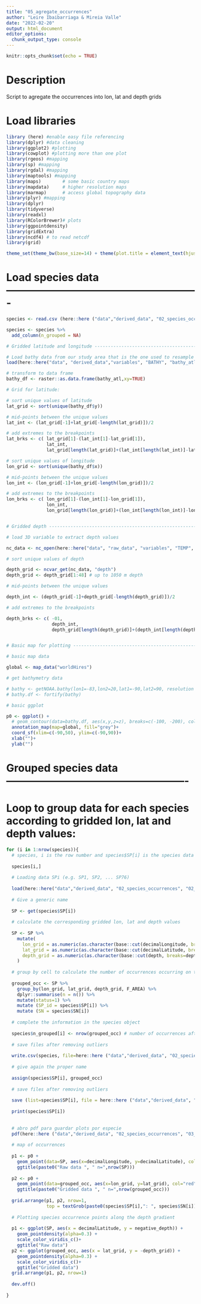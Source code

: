 ```yaml
---
title: "05_agregate_occurrences"
author: "Leire Ibaibarriaga & Mireia Valle"
date: "2022-02-20"
output: html_document
editor_options: 
  chunk_output_type: console
---
```


```r
knitr::opts_chunk$set(echo = TRUE)
```

# Description

Script to agregate the occurrences into lon, lat and depth grids

# Load libraries

```r
library (here) #enable easy file referencing 
library(dplyr) #data cleaning
library(ggplot2) #plotting
library(cowplot) #plotting more than one plot
library(rgeos) #mapping
library(sp) #mapping
library(rgdal) #mapping
library(maptools) #mapping
library(maps)        # some basic country maps
library(mapdata)     # higher resolution maps
library(marmap)      # access global topography data
library(plyr) #mapping
library(dplyr)
library(tidyverse)
library(readxl)
library(RColorBrewer)# plots
library(ggpointdensity)
library(gridExtra)
library(ncdf4) # to read netcdf
library(grid)

theme_set(theme_bw(base_size=14) + theme(plot.title = element_text(hjust = 0.5)))
```

# Load species data -------------------------------------------------------
```r
species <- read.csv (here::here ("data","derived_data", "02_species_occurrences","species_list_FINAL_hemispheres_automatic.csv"),  sep = ",")

species <- species %>% 
  add_column(n_grouped = NA)

# Gridded latitude and longitude ------------------------------------------

# Load bathy data from our study area that is the one used to resample the others
load(here::here("data", "derived_data","variables", "BATHY", "bathy_atl.RData"))

# transform to data frame
bathy_df <- raster::as.data.frame(bathy_atl,xy=TRUE)

# Grid for latitude: 

# sort unique values of latitude
lat_grid <- sort(unique(bathy_df$y))

# mid-points between the unique values
lat_int <- (lat_grid[-1]+lat_grid[-length(lat_grid)])/2

# add extremes to the breakpoints
lat_brks <- c( lat_grid[1]-(lat_int[1]-lat_grid[1]), 
               lat_int, 
               lat_grid[length(lat_grid)]+(lat_int[length(lat_int)]-lat_grid[length(lat_int)]))

# sort unique values of longitude
lon_grid <- sort(unique(bathy_df$x))

# mid-points between the unique values
lon_int <- (lon_grid[-1]+lon_grid[-length(lon_grid)])/2

# add extremes to the breakpoints
lon_brks <- c( lon_grid[1]-(lon_int[1]-lon_grid[1]), 
               lon_int, 
               lon_grid[length(lon_grid)]+(lon_int[length(lon_int)]-lon_grid[length(lon_int)]))


# Gridded depth -----------------------------------------------------------

# load 3D variable to extract depth values

nc_data <- nc_open(here::here("data", "raw_data", "variables", "TEMP", "woa18_decav81B0_t00_04.nc"))

# sort unique values of depth

depth_grid <- ncvar_get(nc_data, "depth")
depth_grid <- depth_grid[1:48] # up to 1050 m depth

# mid-points between the unique values

depth_int <- (depth_grid[-1]+depth_grid[-length(depth_grid)])/2

# add extremes to the breakpoints

depth_brks <- c( -01, 
                 depth_int, 
                 depth_grid[length(depth_grid)]+(depth_int[length(depth_int)]-depth_grid[length(depth_int)]))


# Basic map for plotting --------------------------------------------------

# basic map data

global <- map_data("worldHires")

# get bathymetry data

# bathy <- getNOAA.bathy(lon1=-83,lon2=20,lat1=-90,lat2=90, resolution = 4, keep=FALSE, antimeridian=FALSE)
# bathy.df <- fortify(bathy)

# basic ggplot

p0 <- ggplot() +
  # geom_contour(data=bathy.df, aes(x,y,z=z), breaks=c(-100, -200), col="grey")+
  annotation_map(map=global, fill="grey")+
  coord_sf(xlim=c(-90,50), ylim=c(-90,90))+
  xlab("")+
  ylab("")
```

# Grouped species data ----------------------------------------------------

# Loop to group data for each species according to gridded lon, lat and depth values:
```r

for (i in 1:nrow(species)){
  # species, i is the row number and species$SP[i] is the species data name (which is not always paste0("SP",i) )
  
  species[i,]
  
  # Loading data SPi (e.g. SP1, SP2, ... SP76)
  
  load(here::here("data","derived_data", "02_species_occurrences", "02_species_occurrences_no_outliers_automatic", paste0(species$SP[i],".RData")))
  
  # Give a generic name
  
  SP <- get(species$SP[i])
  
  # calculate the corresponding gridded lon, lat and depth values
  
  SP <- SP %>% 
    mutate(
      lon_grid = as.numeric(as.character(base::cut(decimalLongitude, breaks=lon_brks, labels=lon_grid))), 
      lat_grid = as.numeric(as.character(base::cut(decimalLatitude, breaks=lat_brks, labels=lat_grid))),
      depth_grid = as.numeric(as.character(base::cut(depth, breaks=depth_brks, labels=depth_grid)))
    )
  
  # group by cell to calculate the number of occurrences occurring on that cell
  
  grouped_occ <- SP %>% 
    group_by(lon_grid, lat_grid, depth_grid, F_AREA) %>%
    dplyr::summarise(n = n()) %>% 
    mutate(status=1) %>% 
    mutate (SP_id = species$SP[i]) %>% 
    mutate (SN = species$SN[i])
  
  # complete the information in the species object
  
  species$n_grouped[i] <- nrow(grouped_occ) # number of occurrences after removing outliers
  
  # save files after removing outliers
  
  write.csv(species, file=here::here ("data","derived_data", "02_species_occurrences", "species_FINAL_list_grouped.csv"))
  
  # give again the proper name
  
  assign(species$SP[i], grouped_occ)
  
  # save files after removing outliers
  
  save (list=species$SP[i], file = here::here ("data","derived_data", "02_species_occurrences", "03_species_occurrences_aggregated", paste0(species$SP[i], ".RData")))  
  
  print(species$SP[i])
  
  
  # abro pdf para guardar plots por especie
  pdf(here::here ("data","derived_data", "02_species_occurrences", "03_species_occurrences_aggregated","plots_grouped", paste0("grouped_",species$SP[i],".pdf")))
  
  # map of occurrences
  
  p1 <- p0 + 
    geom_point(data=SP, aes(x=decimalLongitude, y=decimalLatitude), col="red", cex=0.3)+
    ggtitle(paste0("Raw data ", " n=",nrow(SP)))
  
  p2 <- p0 + 
    geom_point(data=grouped_occ, aes(x=lon_grid, y=lat_grid), col="red", cex=0.3)+
    ggtitle(paste0("Gridded data ", " n=",nrow(grouped_occ)))
  
  grid.arrange(p1, p2, nrow=1,
               top = textGrob(paste0(species$SP[i],": ", species$SN[i]),gp=gpar(fontsize=20,font=3)))
  
  # Plotting species occurrence points along the depth gradient
  
  p1 <- ggplot(SP, aes(x = decimalLatitude, y = negative_depth)) + 
    geom_pointdensity(alpha=0.3) + 
    scale_color_viridis_c()+
    ggtitle("Raw data")
  p2 <- ggplot(grouped_occ, aes(x = lat_grid, y = -depth_grid)) + 
    geom_pointdensity(alpha=0.3) + 
    scale_color_viridis_c()+
    ggtitle("Gridded data")
  grid.arrange(p1, p2, nrow=1)
  
  dev.off()
  
}
```

